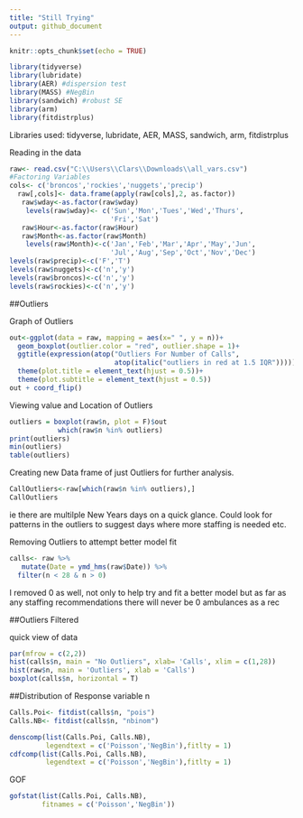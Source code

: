 ```yaml
---
title: "Still Trying"
output: github_document
---
```

```r
knitr::opts_chunk$set(echo = TRUE)

library(tidyverse)
library(lubridate)
library(AER) #dispersion test
library(MASS) #NegBin
library(sandwich) #robust SE
library(arm)
library(fitdistrplus)
```
Libraries used: tidyverse, lubridate, AER, MASS, sandwich, arm, fitdistrplus

Reading in the data
```r
raw<- read.csv("C:\\Users\\Clars\\Downloads\\all_vars.csv")
#Factoring Variables
cols<- c('broncos','rockies','nuggets','precip')
  raw[,cols]<- data.frame(apply(raw[cols],2, as.factor))
   raw$wday<-as.factor(raw$wday)
    levels(raw$wday)<- c('Sun','Mon','Tues','Wed','Thurs',
                         'Fri','Sat')
   raw$Hour<-as.factor(raw$Hour)
   raw$Month<-as.factor(raw$Month)
    levels(raw$Month)<-c('Jan','Feb','Mar','Apr','May','Jun',
                         'Jul','Aug','Sep','Oct','Nov','Dec')
levels(raw$precip)<-c('F','T')
levels(raw$nuggets)<-c('n','y')
levels(raw$broncos)<-c('n','y')
levels(raw$rockies)<-c('n','y')
```


##Outliers

Graph of Outliers
```r
out<-ggplot(data = raw, mapping = aes(x=" ", y = n))+
  geom_boxplot(outlier.color = "red", outlier.shape = 1)+
  ggtitle(expression(atop("Outliers For Number of Calls",
                          atop(italic("outliers in red at 1.5 IQR")))))+
  theme(plot.title = element_text(hjust = 0.5))+
  theme(plot.subtitle = element_text(hjust = 0.5))
out + coord_flip()
```

Viewing value and Location of Outliers
```r
outliers = boxplot(raw$n, plot = F)$out
            which(raw$n %in% outliers)
print(outliers)
min(outliers)
table(outliers)
```


Creating new Data frame of just Outliers for further analysis. 
```r
CallOutliers<-raw[which(raw$n %in% outliers),]
CallOutliers
```
ie there are multilple New Years days on a quick glance.  Could look for patterns in the outliers to suggest days where more staffing is needed etc.

Removing Outliers to attempt better model fit
```r
calls<- raw %>% 
   mutate(Date = ymd_hms(raw$Date)) %>%  
  filter(n < 28 & n > 0)
```
I removed 0 as well, not only to help try and fit a better model but as far as any staffing recommendations there will never be 0 ambulances as a rec

##Outliers Filtered

quick view of data
```r
par(mfrow = c(2,2))
hist(calls$n, main = "No Outliers", xlab= 'Calls', xlim = c(1,28))
hist(raw$n, main = 'Outliers', xlab = 'Calls')
boxplot(calls$n, horizontal = T)
```

##Distribution of Response variable n

```r
Calls.Poi<- fitdist(calls$n, "pois")
Calls.NB<- fitdist(calls$n, "nbinom")

denscomp(list(Calls.Poi, Calls.NB),
         legendtext = c('Poisson','NegBin'),fitlty = 1)
cdfcomp(list(Calls.Poi, Calls.NB),
         legendtext = c('Poisson','NegBin'),fitlty = 1)
```
GOF
```r
gofstat(list(Calls.Poi, Calls.NB),
        fitnames = c('Poisson','NegBin'))
```
